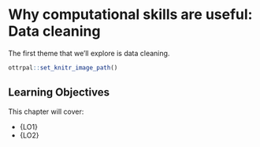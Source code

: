 # Why computational skills are useful: Data cleaning

The first theme that we'll explore is data cleaning.


```r
ottrpal::set_knitr_image_path()
```

## Learning Objectives

This chapter will cover:

- {LO1}
- {LO2}